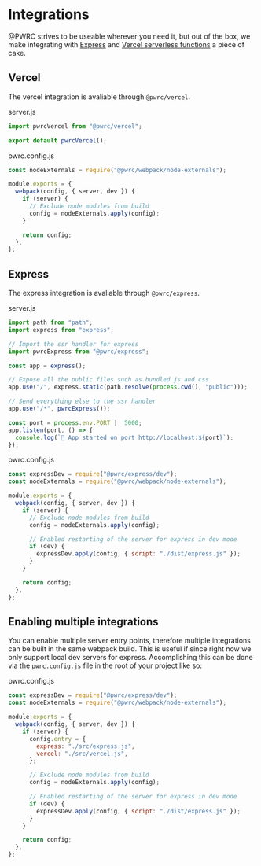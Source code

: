 # Integrations

@PWRC strives to be useable wherever you need it, but out of the box, we make integrating with
[Express](https://expressjs.com/) and
[Vercel serverless functions](https://vercel.com/docs/serverless-functions/introduction)
a piece of cake.

## Vercel

The vercel integration is avaliable through `@pwrc/vercel`.

server.js

```js
import pwrcVercel from "@pwrc/vercel";

export default pwrcVercel();
```

pwrc.config.js

```js
const nodeExternals = require("@pwrc/webpack/node-externals");

module.exports = {
  webpack(config, { server, dev }) {
    if (server) {
      // Exclude node modules from build
      config = nodeExternals.apply(config);
    }

    return config;
  },
};
```

## Express

The express integration is avaliable through `@pwrc/express`.

server.js

```js
import path from "path";
import express from "express";

// Import the ssr handler for express
import pwrcExpress from "@pwrc/express";

const app = express();

// Expose all the public files such as bundled js and css
app.use("/", express.static(path.resolve(process.cwd(), "public")));

// Send everything else to the ssr handler
app.use("/*", pwrcExpress());

const port = process.env.PORT || 5000;
app.listen(port, () => {
  console.log(`🚀 App started on port http://localhost:${port}`);
});
```

pwrc.config.js

```js
const expressDev = require("@pwrc/express/dev");
const nodeExternals = require("@pwrc/webpack/node-externals");

module.exports = {
  webpack(config, { server, dev }) {
    if (server) {
      // Exclude node modules from build
      config = nodeExternals.apply(config);

      // Enabled restarting of the server for express in dev mode
      if (dev) {
        expressDev.apply(config, { script: "./dist/express.js" });
      }
    }

    return config;
  },
};
```

## Enabling multiple integrations

You can enable multiple server entry points, therefore multiple integrations
can be built in the same webpack build. This is useful if since right now we
only support local dev servers for express. Accomplishing this can be done via
the `pwrc.config.js` file in the root of your project like so:

pwrc.config.js

```js
const expressDev = require("@pwrc/express/dev");
const nodeExternals = require("@pwrc/webpack/node-externals");

module.exports = {
  webpack(config, { server, dev }) {
    if (server) {
      config.entry = {
        express: "./src/express.js",
        vercel: "./src/vercel.js",
      };

      // Exclude node modules from build
      config = nodeExternals.apply(config);

      // Enabled restarting of the server for express in dev mode
      if (dev) {
        expressDev.apply(config, { script: "./dist/express.js" });
      }
    }

    return config;
  },
};
```
